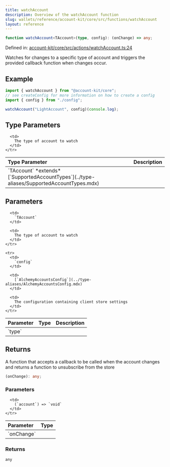 ```yaml
---
title: watchAccount
description: Overview of the watchAccount function
slug: wallets/reference/account-kit/core/src/functions/watchAccount
layout: reference
---
```


```ts
function watchAccount<TAccount>(type, config): (onChange) => any;
```

Defined in: [account-kit/core/src/actions/watchAccount.ts:24](https://github.com/alchemyplatform/aa-sdk/blob/4987bdd63823427c48ec21401b71fa3cfc2d0675/account-kit/core/src/actions/watchAccount.ts#L24)

Watches for changes to a specific type of account and triggers the provided callback function when changes occur.

## Example

```ts
import { watchAccount } from "@account-kit/core";
// see createConfig for more information on how to create a config
import { config } from "./config";

watchAccount("LightAccount", config)(console.log);
```

## Type Parameters

<table>
  <thead>
    <tr>
      <th align="left">Type Parameter</th>
      <th align="left">Description</th>
    </tr>
  </thead>

  <tbody>
    <tr>
      <td>
        `TAccount` *extends* [`SupportedAccountTypes`](../type-aliases/SupportedAccountTypes.mdx)
      </td>

      <td>
        The type of account to watch
      </td>
    </tr>

  </tbody>
</table>

## Parameters

<table>
  <thead>
    <tr>
      <th align="left">Parameter</th>
      <th align="left">Type</th>
      <th align="left">Description</th>
    </tr>
  </thead>

  <tbody>
    <tr>
      <td>
        `type`
      </td>

      <td>
        `TAccount`
      </td>

      <td>
        The type of account to watch
      </td>
    </tr>

    <tr>
      <td>
        `config`
      </td>

      <td>
        [`AlchemyAccountsConfig`](../type-aliases/AlchemyAccountsConfig.mdx)
      </td>

      <td>
        The configuration containing client store settings
      </td>
    </tr>

  </tbody>
</table>

## Returns

A function that accepts a callback to be called when the account changes and returns a function to unsubscribe from the store

```ts
(onChange): any;
```

### Parameters

<table>
  <thead>
    <tr>
      <th align="left">Parameter</th>
      <th align="left">Type</th>
    </tr>
  </thead>

  <tbody>
    <tr>
      <td>
        `onChange`
      </td>

      <td>
        (`account`) => `void`
      </td>
    </tr>

  </tbody>
</table>

### Returns

`any`
